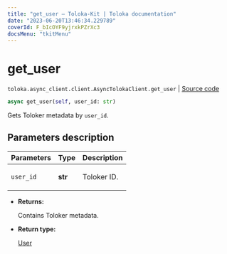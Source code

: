 ```yaml
---
title: "get_user — Toloka-Kit | Toloka documentation"
date: "2023-06-20T13:46:34.229789"
coverId: F_bIcOYF9yjrxkPZrXc3
docsMenu: "tkitMenu"
---
```


# get_user

`toloka.async_client.client.AsyncTolokaClient.get_user` | [Source code](https://github.com/Toloka/toloka-kit/blob/v1.2.0/src/async_client/client.py#L0)

```python
async get_user(self, user_id: str)
```

Gets Toloker metadata by `user_id`.

## Parameters description

| Parameters | Type | Description |
| :----------| :----| :-----------|
`user_id`|**str**|<p>Toloker ID.</p>

* **Returns:**

  Contains Toloker metadata.

* **Return type:**

  [User](/docs/toloka-kit/reference/toloka.client.user.User)